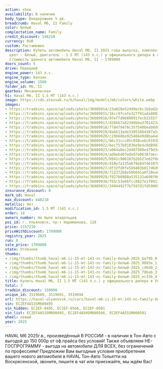 ```yaml
---
action: show
availability: В наличии
body_type: Внедорожник 5 дв.
breadcrumb: Haval M6, II Family
color: Белый
complectation_name: Family
credit_discount: 148210
currency: RUR
custom: Растаможен
description: Купить автомобиль Haval M6, II 2025 года выпуска, комплектация Family,
  цвет - Белый, двигатель - 1.5 MT (143 л.с.) у официального дилера в г. Ульяновск.
  Стоимость данного автомобиля Haval M6, II – 1709000
doors_count: 5
drive: Передний
engine_power: 143 л.с.
engine_type: Бензин
engine_volume: 1500
folder_id: M6, II
gearbox: Механическая
h1: Haval M6, II 1.5 MT (143 л.с.)
image: https://cdn.alexsab.ru/b/haval/img/models/m6/colors/white.webp
images:
- https://tradeins.space/uploads/photo/36089914/23a828e52499ecbc1b8ad2d670fbe79b.jpg
- https://tradeins.space/uploads/photo/36089915/16cc9fcafe327f91ada8002300e0893e.jpg
- https://tradeins.space/uploads/photo/36089916/97ef7d9689891fecb33557f8627c46d0.jpg
- https://tradeins.space/uploads/photo/36089917/d26bb7a82396bba3701423a0f3bf8bab.jpg
- https://tradeins.space/uploads/photo/36089918/778479478c357540beab8d85ceaec33b.jpg
- https://tradeins.space/uploads/photo/36089919/8abb13ade33053464307a54f2a22f50a.jpg
- https://tradeins.space/uploads/photo/36089920/c19b68be92546649d8ba4a015dd687cc.jpg
- https://tradeins.space/uploads/photo/36089921/b6c31ccc05c030cebc61938290662872.jpg
- https://tradeins.space/uploads/photo/36089922/bec757b01836e9e4c8d8992ffad02c10.jpg
- https://tradeins.space/uploads/photo/36089923/a964a0ec2d487500e479d3e0a80e9da1.jpg
- https://tradeins.space/uploads/photo/36089924/ad9eb407ede87e06387aec4824d700d5.jpg
- https://tradeins.space/uploads/photo/36089925/b941c906107b2b527e62f087117f04d7.jpg
- https://tradeins.space/uploads/photo/36089926/d18e7a135a674e84fd6107674362217d.jpg
- https://tradeins.space/uploads/photo/36089927/df32fd0fe589403b017d6d80c78f57f9.jpg
- https://tradeins.space/uploads/photo/36089928/722372b8e50b641a0f28ea08c4789fc9.jpg
- https://tradeins.space/uploads/photo/36089929/f827b8988a535132a698f08839ad4f45.jpg
- https://tradeins.space/uploads/photo/36089930/f65c53e66fcc8827e1f091297abe0c05.jpg
- https://tradeins.space/uploads/photo/36089931/3494492f7b7597d1fd59065cfec3466e.jpg
insurance_discount: 0
mark_id: Haval
max_discount: 448210
metallic: Нет
modification_id: 1.5 MT (143 л.с.)
order: 14
owners_number: Не было владельцев
poi_id: г. Ульяновск, пр-т Нариманова, 128
price: 2157210
priceWithDiscount: 1709000
registry_year: 2025
run: 0
sale_price: 1709000
state: Отличное
thumbs:
- /img/thumbs/thumb_haval-m6-ii-15-mt-143-лс-family-белый-2025_be79b_0.webp
- /img/thumbs/thumb_haval-m6-ii-15-mt-143-лс-family-белый-2025_0893e_1.webp
- /img/thumbs/thumb_haval-m6-ii-15-mt-143-лс-family-белый-2025_c46d0_2.webp
- /img/thumbs/thumb_haval-m6-ii-15-mt-143-лс-family-белый-2025_f8bab_3.webp
- /img/thumbs/thumb_haval-m6-ii-15-mt-143-лс-family-белый-2025_ec33b_4.webp
title: Купить Haval M6, II 1.5 MT (143 л.с.) у официального дилера в Ульяновске
total: 3
tradein_discount: 150000
unique_id: 3519689, 3519691, 3519694
url: https://haval-ulyanovsk.ru/cars/haval-m6-ii-15-mt-143-лс-family-белый-2025/
vin: EC2EF4A53SM000495
vin_hidden: EC2EF-0495, EC2EF-0566, EC2EF-0501
vin_list: EC2EF4A53SM000495, EC2EF4A50SM000566, EC2EF4A55SM000501
wheel: левый
year: 2025
---
```

<p>
 HAVAL M6 2025г.в., произведённый В РОССИИ - в наличии в Тон-Авто с выгодой до 150 000р от оф.прайса без условий! Также объявляем НЕ-ГОСПРОГРАММУ - выгода на автомобили ДЛЯ ВСЕХ, без ограничений по профессиям! Предложим Вам выгодные условия приобретения вашего нового автомобиля в HAVAL Тон-Авто Тольятти на Воскресенской, звоните, пишите в чат или приезжайте, мы ждём Вас!
</p>
<p>
</p>
<p>
</p>
